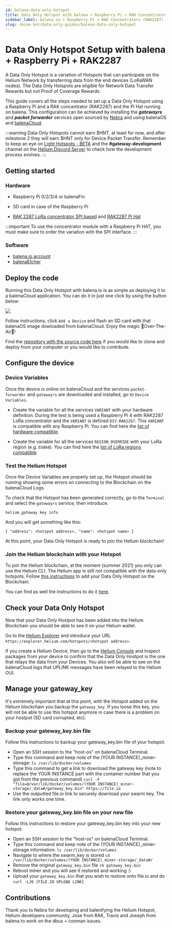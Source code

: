 ```yaml
---
id: balena-data-only-hotspot
title: Data Only Hotspot with balnea + Raspberry Pi + RAK Concentrator RAK2287
sidebar_label: balena.io + Raspberry Pi + RAK Concentrators (RAK2287)
slug: /mine-hnt/data-only-guides/balena-data-only-hotspot
---
```

# Data Only Hotspot Setup with balena + Raspberry Pi + RAK2287


A Data Only Hotspot is a variation of Hotspots that can participate on the
Helium Network by transferring data from the end devices (LoRaWAN nodes). The
Data Only Hotspots are eligible for Network Data Transfer Rewards but not Proof 
of Coverage Rewards.

This guide covers all the steps needed to set up a Data Only Hotspot using a
Raspberry Pi and a RAK concentrator (RAK2287) and the Pi Hat running on balena.
This configuration can be achieved by installing the ***gatewayrs*** and
***packet forwarder*** services open sourced by [Nebra](https://github.com/nebraltd)
and using balenaOS and [balenaCloud](https://balena.io).

:::warning
Data Only Hotspots cannot earn $HNT, at least for now, and after milestone 2
they will earn $HNT only for Device Packet Transfer. Remember to keep an eye on
[Light Hotspots - BETA](/mine-hnt/light-hotspots)
and the **#gateway-development** channel on the
[Helium Discord Server](https://discord.gg/helium) to check how the development
process evolves.
:::


## Getting started

### Hardware

* Raspberry Pi 0/2/3/4 or balenaFin
* SD card in case of the Raspberry Pi

* [RAK 2287 LoRa concentrator SPI based](https://store.rakwireless.com/products/rak2287-lpwan-gateway-concentrator-module) and [RAK2287 Pi Hat](https://store.rakwireless.com/products/rak2287-pi-hat)

:::important
To use the concentrator module with a Raspberry Pi HAT, you must make sure to 
order the variation with the SPI interface.
:::

### Software

* [balena.io account](https://dashboard.balena-cloud.com/) 
* [balenaEtcher](https://balena.io/etcher)


## Deploy the code

Running this Data Only Hotspot with balena.io is as simple as deploying it to a balenaCloud application. You can do it in just one click by using the button below:

[![](https://www.balena.io/deploy.png)](https://dashboard.balena-cloud.com/deploy?repoUrl=https://github.com/mpous/helium-data-hotspot)

Follow instructions, click `Add a Device` and flash an SD card with that balenaOS image dowloaded from balenaCloud. Enjoy the magic 🌟Over-The-Air🌟!

Find the [repository with the source code here](https://github.com/mpous/helium-data-hotspot) if you would like to clone and deploy from your computer or you would like to contribute.


## Configure the device

### Device Variables

Once the device is online on balenaCloud and the services `packet-forwarder` and `gatewayrs` are downloaded and installed, go to `Device Variables`.

* Create the variable for all the services `VARIANT` with your hardware definition. During the test is being used a Raspberry Pi 4 with RAK2287 LoRa concentrator and the `VARIANT` is defined `DIY-RAK2287`. This `VARIANT` is compatible with any Raspberry Pi. You can find here the [list of hardware compatible](https://github.com/NebraLtd/helium-hardware-definitions).

* Create the variable for all the services `REGION_OVERRIDE` with your LoRa region (e.g. `EU868`). You can find here the [list of LoRa regions compatible](https://github.com/NebraLtd/hm-pktfwd).


### Test the Helium Hotspot

Once the Device Variables are properly set up, the Hotspot should be running showing some errors on connecting to the Blockchain on the balenaCloud Logs.

To check that the Hotspot has been generated correctly, go to the `Terminal` and select the `gatewayrs` service, then introduce.

`helium_gateway key info`

And you will get something like this:

`{ "address": <hotspot address>, "name": <hotspot name> }`

At this point, your Data Only Hotspot is ready to join the Helium blockchain!

### Join the Helium blockchain with your Hotspot

To join the Helium blockchain, at the moment (summer 2021) you only can use the Helium CLI. The Helium app is still not compatible with the data-only hotspots. 
Follow [this instructions](https://github.com/mpous/helium-data-hotspot/#join-the-helium-blockchain-with-your-data-only-hotspot) to add your Data Only Hotspot on the Blockchain.

You can find as well the instructions to do it [here](https://github.com/mpous/helium-data-hotspot/#join-the-helium-blockchain-with-your-data-only-hotspot).

## Check your Data Only Hotspot

Now that your Data Only Hostpot has been added into the Helium Blockchain you should be able to see it on your Helium wallet.

Go to the [Helium Explorer](https://explorer.helium.com/) and introduce your URL `https://explorer.helium.com/hotspots/<hotspot address>`.

If you create a Helium Device, then go to the [Helium Console](https://console.helium.com) and Inspect packages from your device to confirm that the Data Only Hostpot is the one that relays the data from your Devices.
You also will be able to see on the balenaCloud logs that UPLINK messages have been relayed to the Helium OUI.


## Manage your gateway_key

It's extremely important that at this point, with the Hotspot added on the Helium blockchain you backup the `gateway_key`. 
If you loose this key, you will not be able to use this hotspot anymore in case there is a problem on your hostpot (SD card corrupted, etc).


### Backup your gateway_key.bin file

Follow this instructions to backup your gateway_key.bin file of your hotspot.

* Open an SSH session to the "host-os" on balenaCloud Terminal.
* Type this command and keep note of the (YOUR INSTANCE)_miner-storage: `ls /var/lib/docker/volumes`
* Type this command to get a link to download the gateway key (note to replace the YOUR INSTANCE part with the container number that you got from the previous command) `curl -F "file=@/var/lib/docker/volumes/(YOUR INSTANCE)_miner-storage/_data#/gateway_key.bin" https://file.io`
* Use the outputted file.io link to securely download your swarm key. The link only works one time.

### Restore your gateway_key.bin file on your new file

Follow this instructions to restore your gateway_key.bin key into your new hotspot.

* Open an SSH session to the "host-os" on balenaCloud Terminal.
* Type this command and keep note of the (YOUR INSTANCE)_miner-storage information: `ls /var/lib/docker/volumes`
* Navigate to where the swarm_key is stored `cd /var/lib/docker/volumes/(YOUR INSTANCE)_miner-storage/_data#/`
* Remove the original `gateway_key.bin` file `rm gateway_key.bin`
* Reboot miner and you will see it restored and working :)
* Upload your `gateway_key.bin` that you wish to restore onto file.io and do `curl -LJO [FILE.IO UPLOAD LINK]`

## Contributions

Thank you to Nebra for developing and balenifying the Helium Hotspot, Helium developers community, Jose from RAK, Travis and Joseph from balena to work on the dbus + conman issues.
